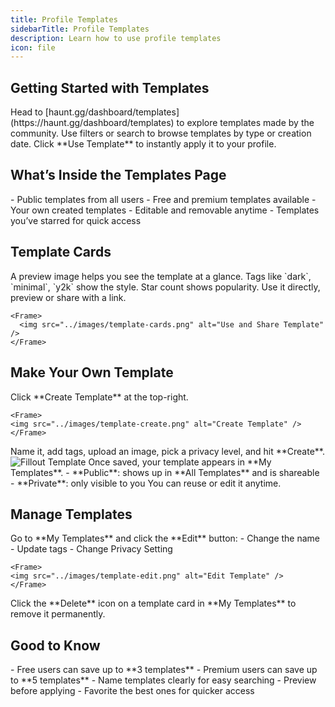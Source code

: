 ```yaml
---
title: Profile Templates  
sidebarTitle: Profile Templates  
description: Learn how to use profile templates  
icon: file  
---
```


## Getting Started with Templates

<Steps>
  <Step title="Open the Templates Page">
    Head to [haunt.gg/dashboard/templates](https://haunt.gg/dashboard/templates) to explore templates made by the community.
  </Step>
  <Step title="Find One You Like">
    Use filters or search to browse templates by type or creation date.
  </Step>
  <Step title="Apply It">
    Click **Use Template** to instantly apply it to your profile.
  </Step>
</Steps>

## What’s Inside the Templates Page

<Tabs>
  <Tab title="All Templates">
    - Public templates from all users  
    - Free and premium templates available
  </Tab>
  <Tab title="My Templates">
    - Your own created templates  
    - Editable and removable anytime
  </Tab>
  <Tab title="Favorites">
    - Templates you’ve starred for quick access
  </Tab>
</Tabs>

## Template Cards

<Steps>
  <Step title="Screenshot Preview">
    A preview image helps you see the template at a glance.
  </Step>
  <Step title="Tags & Info">
    Tags like `dark`, `minimal`, `y2k` show the style. Star count shows popularity.
  </Step>
  <Step title="Quick Actions">
    Use it directly, preview or share with a link.

    <Frame>
      <img src="../images/template-cards.png" alt="Use and Share Template" />
    </Frame>
  </Step>
</Steps>

## Make Your Own Template

<Steps>
  <Step title="Create One">
    Click **Create Template** at the top-right.

    <Frame>
    <img src="../images/template-create.png" alt="Create Template" />
    </Frame>
  </Step>
  <Step title="Fill Out Details">
    Name it, add tags, upload an image, pick a privacy level, and hit **Create**.
    <Frame>
    <img src="../images/template-fillout.png" alt="Fillout Template" />
    </Frame>
  </Step>
  <Step title="Share & Reuse">
    Once saved, your template appears in **My Templates**.  
    - **Public**: shows up in **All Templates** and is shareable  
    - **Private**: only visible to you  
    You can reuse or edit it anytime.
  </Step>
</Steps>

## Manage Templates

<Steps>
  <Step title="Edit Your Template">
    Go to **My Templates** and click the **Edit** button:
    - Change the name
    - Update tags
    - Change Privacy Setting

    <Frame>
    <img src="../images/template-edit.png" alt="Edit Template" />
    </Frame>
  </Step>
  <Step title="Delete a Template">
    Click the **Delete** icon on a template card in **My Templates** to remove it permanently.
  </Step>
</Steps>

## Good to Know

<Tabs>
  <Tab title="Limits">
    - Free users can save up to **3 templates**  
    - Premium users can save up to **5 templates**
  </Tab>
  <Tab title="Tips">
    - Name templates clearly for easy searching  
    - Preview before applying  
    - Favorite the best ones for quicker access
  </Tab>
</Tabs>
